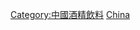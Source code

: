 {{Commons category|Wines of China}}
{{Catmore}}

[[Category:中國酒精飲料|Category:中國酒精飲料]]
[[Category:各國葡萄酒|China]]